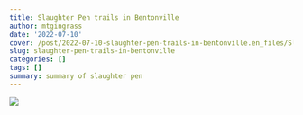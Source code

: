 ```yaml
---
title: Slaughter Pen trails in Bentonville
author: mtgingrass
date: '2022-07-10'
cover: /post/2022-07-10-slaughter-pen-trails-in-bentonville.en_files/Slaughter Pen Montain Bike Trail.jpg
slug: slaughter-pen-trails-in-bentonville
categories: []
tags: []
summary: summary of slaughter pen
---
```


![](/post/2022-07-10-slaughter-pen-trails-in-bentonville.en_files/Slaughter Pen Montain Bike Trail.jpg)
